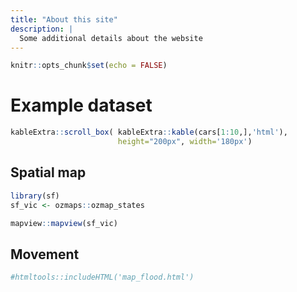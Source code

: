 ```yaml
---
title: "About this site"
description: |
  Some additional details about the website
---
```


```r
knitr::opts_chunk$set(echo = FALSE)
```



# Example dataset


```r

kableExtra::scroll_box( kableExtra::kable(cars[1:10,],'html'),
                        height="200px", width='180px')


```

## Spatial map

```r
library(sf)
sf_vic <- ozmaps::ozmap_states

mapview::mapview(sf_vic)

```



## Movement

```r

#htmltools::includeHTML('map_flood.html')

```

